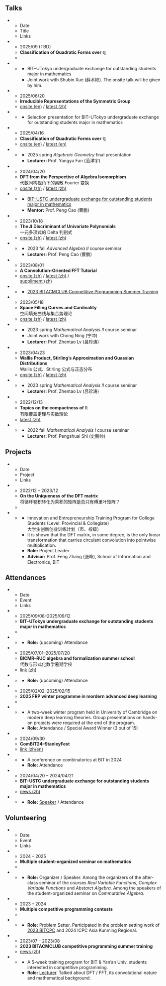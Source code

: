 ## Talks

:::{.list-table widths="1,7,3"}

* - Date
  - Title
  - Links

* - 2025/09 (TBD)
  - **Classification of Quadratic Forms over $\mathbb Q$**  
  - 
* - []{colspan=3}
    - BIT--UTokyo undergraduate exchange for outstanding students major in mathematics
    - Joint work with Shubin Xue (薛术彬). The onsite talk will be given by him.

* - 2025/06/20
  - **Irreducible Representations of the Symmetric Group**
  - [onsite (en)](/posts/20250620-symrep/symrep.pdf) /
    [latest (zh)](https://blog.sun123zxy.top/posts/20250606-symrep/)
* - []{colspan=3}
    - Selection presentation for BIT--UTokyo undergraduate exchange for outstanding students major in mathematics

* - 2025/04/16
  - **Classification of Quadratic Forms over $\mathbb Q$**
  - [onsite (en)](/posts/20250416-ag-q-quadratic-form-classification/q-quadratic-form-classification.pdf) /
    [latest (en)](https://blog.sun123zxy.top/posts/20250416-q-quadratic-form-classification/)
* - []{colspan=3}
    - 2025 spring *Algebraic Geometry* final presentation
    - **Lecturer:** Prof. Yangyu Fan (范洋宇)

* - 2024/04/20
  - **[DFT from the Perspective of Algebra Isomorphism]{#evt-20240420-dft}**  
    代数同构视角下的离散 Fourier 变换
  - [onsite (zh)](/posts/20240420-utsc-dft/dft.pdf) /
    [latest (zh)](https://blog.sun123zxy.top/posts/20240513-isodft/)
* - []{colspan=3}
    - [BIT--USTC undergraduate exchange for outstanding students major in mathematics](#evt-20240420-utsc-exchange)
    - **Mentor:** Prof. Peng Cao (曹鹏)

* - 2023/10/18
  - **The $\Delta$ Discriminant of Univariate Polynomials**  
    一元多项式的 Delta 判别式
  - [onsite (zh)](/posts/20231018-aa2-discriminant/discriminant.pdf) /
    [latest (zh)](https://blog.sun123zxy.top/posts/20231018-discriminant/)
* - []{colspan=3}
    - 2023 fall *Advanced Algebra II* course seminar
    - **Lecturer:** Prof. Peng Cao (曹鹏)

* - 2023/08/01
  - **[A Convolution-Oriented FFT Tutorial]{#evt-20230801-fft}**
  - [onsite (zh)](/posts/20240801-bitacm-fft/fft.pdf) /
    [latest (zh)](https://blog.sun123zxy.top/posts/20230928-dft/) /  
    [suppliment (zh)](/posts/20240801-bitacm-fft/supplement-on-bit-reverse.pdf)
* - []{colspan=3}
    - [2023 BITACMCLUB Competitive Programming Summer Training](#evt-202307-summer-training)

* - 2023/05/18
  - **Space Filling Curves and Cardinality**  
    空间填充曲线与集合势理论
  - [onsite (zh)](/posts/20230518-ma2-space-filling-curve/space-filling-curve.pdf) /
    [latest (zh)](https://blog.sun123zxy.top/posts/20230519-hilbert/)
* - []{colspan=3}
    - 2023 spring *Mathematical Analysis II* course seminar
    - Joint work with Chong Ning (宁冲)
    - **Lecturer:** Prof. Zhentao Lv (吕珍涛)

* - 2023/04/23
  - **Wallis Product, Stirling's Approximation and Guassian Distributions**  
    Wallis 公式、Stirling 公式与正态分布
  - [onsite (zh)](/posts/20230423-ma2-stirling/stirling.pdf) /
    [latest (zh)](https://blog.sun123zxy.top/posts/20230423-stirling/)
* - []{colspan=3}
    - 2023 spring *Mathematical Analysis II* course seminar
    - **Lecturer:** Prof. Zhentao Lv (吕珍涛)

* - 2022/12/13
  - **Topics on the compactness of $\mathbb R$**  
    有限覆盖定理与实数理论
  - [latest (zh)](https://blog.sun123zxy.top/posts/20221213-cover/)
* - []{colspan=3}
    - 2022 fall *Mathematical Analysis I* course seminar
    - **Lecturer:** Prof. Pengshuai Shi (史鹏帅)
:::

## Projects

:::{.list-table widths=1,5,1}

* - Date
  - Project
  - Links

* - 2022/12 -- 2023/12
  - **On the Uniqueness of the DFT matrix**  
    将循环卷积转化为乘积的矩阵是否只有傅里叶矩阵？
  - 
* - []{colspan=3}
    - Innovation and Entrepreneurship Training Program for College Students (Level: Provincial & Collegiate)  
      大学生创新创业训练计划（市、校级）
    - It is shown that the DFT matrix, in some degree, is the only linear transformation that carries circulant convolution into pointwise multiplication.
    - **Role:** Project Leader
    - **Advisor:** Prof. Feng Zhang (张峰), School of Information and Electronics, BIT
:::

## Attendances

:::{.list-table widths=1,5,1}

* - Date
  - Event
  - Links

* - 2025/09/08--2025/09/12
  - **BIT--UTokyo undergraduate exchange for outstanding students major in mathematics**
  - 
* - []{colspan=3}
    - **Role:** (upcoming) Attendance

* - 2025/07/01--2025/07/20
  - **BICMR--RUC algebra and formalization summer school**  
    代数与形式化数学暑期学校
  - [link (zh)](https://mp.weixin.qq.com/s?__biz=MzkzOTE3NTU4Mw==&mid=2247511290&idx=1&sn=07b8d63c648c9a4d82fb892e8d6d81bf)
* - []{colspan=3}
    - **Role:** (upcoming) Attendance

* - 2025/02/02--2025/02/15
  - **2025 FRP winter programme in mordern advanced deep learning**
  - 
* - []{colspan=3}
    - A two-week winter program held in University of Cambridge on modern deep learning theories. Group presentations on hands-on projects were required at the end of the program.
    - **Role:** Attendance / Special Award Winner (3 out of 15)

* - 2024/09/30
  - **ComBIT24--StanleyFest**
  - [link (zh/en)](https://math.bit.edu.cn/kyxs/xshy/2fcc86015cae44c6afd43bab06660018.htm)
* - []{colspan=3}
    - A conference on combinatorics at BIT in 2024
    - **Role:** Attendance

* - 2024/04/20 -- 2024/04/21
  - **[BIT--USTC undergraduate exchange for outstanding students major in mathematics]{#evt-20240420-utsc-exchange}**
  - [news (zh)](https://math.bit.edu.cn/rcpy1/951c9035cf9849ce988e361861937b98.htm)
* - []{colspan=3}
    - **Role:** [Speaker](#evt-20240420-dft) / Attendance
:::

## Volunteering

:::{.list-table widths=1,5,1}

* - Date
  - Event
  - Links

* - 2024 -- 2025
  - **Multiple student-organized seminar on mathematics**
  - 
* - []{colspan=3}
    - **Role:** Organizer / Speaker. Among the organizers of the after-class seminar of the courses *Real Variable Functions*, *Complex Variable Functions* and *Abstarct Algebra*. Among the speakers of the student-organized seminar on *Commutative Algebra*.

* - 2023 -- 2024
  - **Multiple competitive programming contests**
  - 
* - []{colspan=3}
    - **Role:** Problem Setter. Participated in the problem setting work of [2023 BITCPC](https://codeforces.com/gym/104825) and 2024 ICPC Asia Kunming Regional.

* - 2023/07 -- 2023/08
  - **[2023 BITACMCLUB competitive programming summer training]{#evt-202307-summer-training}**
  - [news (zh)](https://cs.bit.edu.cn/xyxw/619906a5c812458b9d22a663b74e0dce.htm)
* - []{colspan=3}
    - A 5-week training program for BIT & Yan'an Univ. students interested in competitive programming. 
    - **Role:** [Lecturer](#evt-20230801-fft). Talked about DFT / FFT, its convolutional nature and mathematical background.
:::
